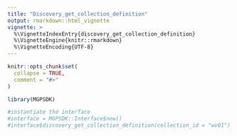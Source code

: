 ```yaml
---
title: "Discovery_get_collection_definition"
output: rmarkdown::html_vignette
vignette: >
  %\VignetteIndexEntry{discovery_get_collection_definition}
  %\VignetteEngine{knitr::rmarkdown}
  %\VignetteEncoding{UTF-8}
---
```


```r
knitr::opts_chunk$set(
  collapse = TRUE,
  comment = "#>"
)
```

```r
library(MGPSDK)
```
```r
#instantiate the interface
#interface = MGPSDK::Interface$new()
#interface$discovery_get_collection_definition(collection_id = "wv01")
```

